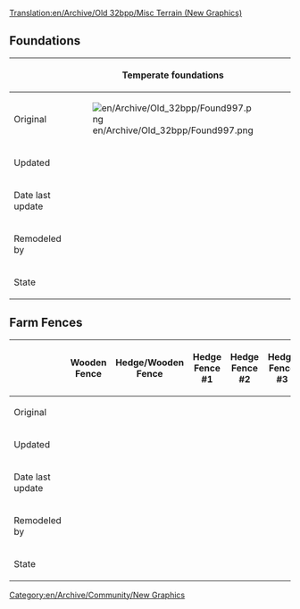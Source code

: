 [[Translation:en/Archive/Old 32bpp/Misc Terrain (New Graphics)]]
==Foundations==
{| border=1 style="background:#e7ebff;"
!
! Temperate foundations
! Arctic Foundations
! Tropical foundations
! Toyland foundations
|-
!Original
|[[File:en/Archive/Old 32bpp/Found997.png]]
|[[File:en/Archive/Old 32bpp/Found c 335.png]]
|[[File:en/Archive/Old 32bpp/Found h 524.png]]
|[[File:en/Archive/Old 32bpp/Found t 550.png]]
|-
!Updated
|
|
|
|
|-
!Date last update
|
|
|
|
|-
!Remodeled by
|
|
|
|
|-
!State
{{en/Archive/Old 32bpp/Unclaimed}}
{{en/Archive/Old 32bpp/Unclaimed}}
{{en/Archive/Old 32bpp/Unclaimed}}
{{en/Archive/Old 32bpp/Unclaimed}}
|}

==Farm Fences==
{| border=1 style="background:#e7ebff;"
!
! Wooden Fence
! Hedge/Wooden Fence
! Hedge Fence #1
! Hedge Fence #2
! Hedge Fence #3 
! Stone Fence
|-
!Original
|
|
|
|
|
|
|-
!Updated
|
|
|
|
|
|
|-
!Date last update
|
|
|
|
|
|
|-
!Remodeled by
|
|
|
|
|
|
|-
!State
{{en/Archive/Old 32bpp/Unclaimed}}
{{en/Archive/Old 32bpp/Unclaimed}}
{{en/Archive/Old 32bpp/Unclaimed}}
{{en/Archive/Old 32bpp/Unclaimed}}
{{en/Archive/Old 32bpp/Unclaimed}}
{{en/Archive/Old 32bpp/Unclaimed}}
|}

[[Category:en/Archive/Community/New Graphics]]